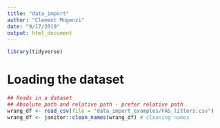 ```yaml
---
title: "data_import"
author: "Clement Mugenzi"
date: "9/17/2019"
output: html_document
---
```


```r
library(tidyverse)
```

# Loading the dataset

```r
## Reads in a dataset
## Absolute path and relative path - prefer relative path
wrang_df <- read_csv(file = "data_import_examples/FAS_litters.csv")
wrang_df <- janitor::clean_names(wrang_df) # cleaning names 
```

